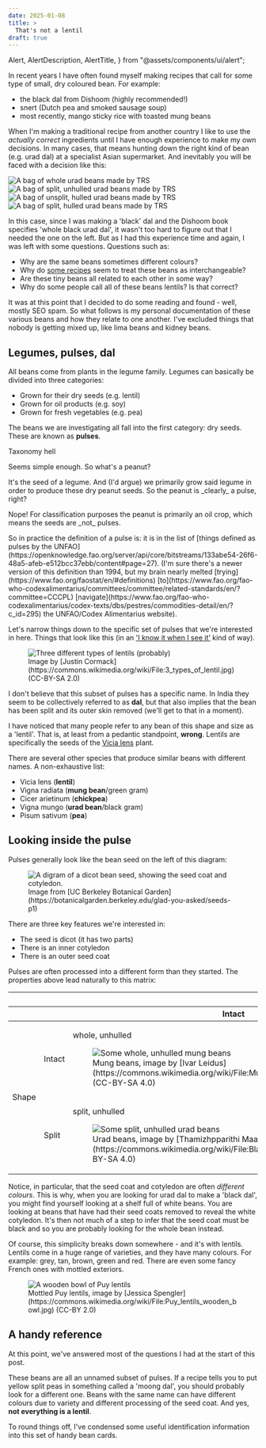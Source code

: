 ```yaml
---
date: 2025-01-08
title: >
  That's not a lentil
draft: true
---
```


  Alert,
  AlertDescription,
  AlertTitle,
} from "@assets/components/ui/alert";


In recent years I have often found myself making recipes that call for some type of small, dry coloured bean. For example:

- the black dal from Dishoom (highly recommended!)
- snert (Dutch pea and smoked sausage soup)
- most recently, mango sticky rice with toasted mung beans

When I'm making a traditional recipe from another country I like to use the _actually correct_ ingredients until I have enough experience to make my own decisions. In many cases, that means hunting down the right kind of bean (e.g. urad dal) at a specialist Asian supermarket. And inevitably you will be faced with a decision like this:

<div className="flex flex-row flex-wrap w-full items-center">
  <Image
    src={urid1}
    className="flex-shrink min-w-4 basis-1/4 h-auto p-2"
    alt="A bag of whole urad beans made by TRS"
  />
  <Image
    src={urid2}
    className="flex-shrink min-w-0 basis-1/4 h-auto p-2"
    alt="A bag of split, unhulled urad beans made by TRS"
  />
  <Image
    src={urid3}
    className="flex-shrink min-w-0 basis-1/4 h-auto p-2"
    alt="A bag of unsplit, hulled urad beans made by TRS"
  />
  <Image
    src={urid4}
    className="flex-shrink min-w-0 basis-1/4 h-auto p-2"
    alt="A bag of split, hulled urad beans made by TRS"
  />
</div>

In this case, since I was making a 'black' dal and the Dishoom book specifies 'whole black urad dal', it wasn't too hard to figure out that I needed the one on the left. But as I had this experience time and again, I was left with some questions. Questions such as:

- Why are the same beans sometimes different colours?
- Why do [some recipes](https://www.jumbo.com/recepten/moong-dal-1375140-7) seem to treat these beans as interchangeable?
- Are these tiny beans all related to each other in some way?
- Why do some people call all of these beans lentils? Is that correct?

It was at this point that I decided to do some reading and found - well, mostly SEO spam. So what follows is my personal documentation of these various beans and how they relate to one another. I've excluded things that nobody is getting mixed up, like lima beans and kidney beans.

## Legumes, pulses, dal

All beans come from plants in the legume family. Legumes can basically be divided into three categories:

- Grown for their dry seeds (e.g. lentil)
- Grown for oil products (e.g. soy)
- Grown for fresh vegetables (e.g. pea)

The beans we are investigating all fall into the first category: dry seeds. These are known as **pulses**.

<Alert className="bg-accent text-accent-foreground drop-shadow-md">
  <LibraryBig className="h-4 w-4" />
  <AlertTitle>Taxonomy hell</AlertTitle>
  <AlertDescription>
    <p>Seems simple enough. So what's a peanut?</p>
    <p>
      It's the seed of a legume. And (I'd argue) we primarily grow said legume
      in order to produce these dry peanut seeds. So the peanut is _clearly_ a
      pulse, right?
    </p>
    <p>
      Nope! For classification purposes the peanut is primarily an oil crop,
      which means the seeds are _not_ pulses.
    </p>
    <p>
      So in practice the definition of a pulse is: it is in the list of [things
      defined as pulses by the
      UNFAO](https://openknowledge.fao.org/server/api/core/bitstreams/133abe54-26f6-48a5-afeb-e512bcc37ebb/content#page=27).
      (I'm sure there's a newer version of this definition than 1994, but my
      brain nearly melted [trying](https://www.fao.org/faostat/en/#definitions)
      [to](https://www.fao.org/fao-who-codexalimentarius/committees/committee/related-standards/en/?committee=CCCPL)
      [navigate](https://www.fao.org/fao-who-codexalimentarius/codex-texts/dbs/pestres/commodities-detail/en/?c_id=295)
      the UNFAO/Codex Alimentarius website).
    </p>
  </AlertDescription>
</Alert>

Let's narrow things down to the specific set of pulses that we're interested in here. Things that look like this (in an ['I know it when I see it'](https://en.wikipedia.org/wiki/I_know_it_when_I_see_it) kind of way).

<figure>
  <Image src={lentils} alt="Three different types of lentils (probably)" />
  <figcaption className="text-xs text-center">
    Image by [Justin
    Cormack](https://commons.wikimedia.org/wiki/File:3_types_of_lentil.jpg)
    (CC-BY-SA 2.0)
  </figcaption>
</figure>

I don't believe that this subset of pulses has a specific name. In India they seem to be collectively referred to as **dal**, but that also implies that the bean has been split and its outer skin removed (we'll get to that in a moment).

I have noticed that many people refer to any bean of this shape and size as a 'lentil'. That is, at least from a pedantic standpoint, **wrong**. Lentils are specifically the seeds of the [Vicia lens](https://en.wikipedia.org/wiki/Lentil) plant.

There are several other species that produce similar beans with different names. A non-exhaustive list:

- Vicia lens (**lentil**)
- Vigna radiata (**mung bean**/green gram)
- Cicer arietinum (**chickpea**)
- Vigna mungo (**urad bean**/black gram)
- Pisum sativum (**pea**)

## Looking inside the pulse

Pulses generally look like the bean seed on the left of this diagram:

<figure>
  <Image
    src={diagram}
    alt="A digram of a dicot bean seed, showing the seed coat and cotyledon."
  />
  <figcaption className="text-xs text-center">
    Image from [UC Berkeley Botanical
    Garden](https://botanicalgarden.berkeley.edu/glad-you-asked/seeds-p1)
  </figcaption>
</figure>

There are three key features we're interested in:

- The seed is dicot (it has two parts)
- There is an inner cotyledon
- There is an outer seed coat

Pulses are often processed into a different form than they started. The properties above lead naturally to this matrix:

<table>
  <thead>
    <tr className="bg-accent accent-foreground">
      <th colspan="2"></th>
      <th colspan="2">Seed coat</th>
    </tr>
    <tr className="bg-accent accent-foreground">
      <th colspan="2"></th>
      <th className="w-5/12">Intact</th>
      <th className="w-5/12">Removed</th>
    </tr>
  </thead>
  <tbody>
    <tr>
      <td
        rowspan="2"
        className="font-bold w-1/12 align-middle bg-accent accent-foreground"
      >
        <span
          style={{ writingMode: "vertical-rl", transform: "rotate(180deg)" }}
          className="ml-2"
        >
          Shape
        </span>
      </td>
      <td className="font-bold text-right bg-accent accent-foreground">
        Intact
      </td>
      <td>
        <p>whole, unhulled</p>
        <figure>
          <Image
            src={wholeUnhulled}
            alt="Some whole, unhulled mung beans"
            className="w-full"
          />
          <figcaption className="text-xs text-center">
            Mung beans, image by [Ivar
            Leidus](https://commons.wikimedia.org/wiki/File:Mung_beans_(Vigna_radiata).jpg)
            (CC-BY-SA 4.0)
          </figcaption>
        </figure>
      </td>
      <td>
        <p>whole, hulled</p>
        <figure>
          <Image
            src={wholeHulled}
            alt="Some whole, hulled mung beans"
            className="w-full"
          />
          <figcaption className="text-xs text-center">
            Mung beans, image by [Thamizhpparithi
            Maari](https://commons.wikimedia.org/wiki/File:Vigna_mungo_without_skin.jpg)
            (CC-BY-SA 4.0)
          </figcaption>
        </figure>
      </td>
      <td></td>
    </tr>
    <tr>
      <td className="font-bold text-right bg-accent accent-foreground">
        Split
      </td>
      <td>
        <p>split, unhulled</p>
        <figure>
          <Image
            src={splitUnhulled}
            alt="Some split, unhulled urad beans"
            className="w-full"
          />
          <figcaption className="text-xs text-center">
            Urad beans, image by [Thamizhpparithi
            Maari](https://commons.wikimedia.org/wiki/File:Black_gram_with_skin.jpg)
            (CC-BY-SA 4.0)
          </figcaption>
        </figure>
      </td>
      <td>
        <p>split, hulled</p>
        <figure>
          <Image
            src={splitHulled}
            alt="Some split, hulled red lentils"
            className="w-full"
          />
          <figcaption className="text-xs text-center">
            Lentils, image by [Shijan
            Kaakkara](https://commons.wikimedia.org/wiki/File:Lentil_-_%E0%B4%AA%E0%B4%B0%E0%B4%BF%E0%B4%AA%E0%B5%8D%E0%B4%AA%E0%B5%8D_02.jpg)
            (CC-BY-SA 4.0)
          </figcaption>
        </figure>
      </td>
      <td></td>
    </tr>
  </tbody>
</table>

Notice, in particular, that the seed coat and cotyledon are often _different colours_. This is why, when you are looking for urad dal to make a 'black dal', you might find yourself looking at a shelf full of white beans. You are looking at beans that have had their seed coats removed to reveal the white cotyledon. It's then not much of a step to infer that the seed coat must be black and so you are probably looking for the whole bean instead.

Of course, this simplicity breaks down somewhere - and it's with lentils. Lentils come in a huge range of varieties, and they have many colours. For example: grey, tan, brown, green and red. There are even some fancy French ones with mottled exteriors.

<figure>
  <Image
    src={puyLentils}
    alt="A wooden bowl of Puy lentils"
    className="w-1/2 m-auto"
  />
  <figcaption className="text-xs text-center">
    Mottled Puy lentils, image by [Jessica
    Spengler](https://commons.wikimedia.org/wiki/File:Puy_lentils_wooden_bowl.jpg)
    (CC-BY 2.0)
  </figcaption>
</figure>

## A handy reference

At this point, we've answered most of the questions I had at the start of this post.

These beans are all an unnamed subset of pulses. If a recipe tells you to put yellow split peas in something called a 'moong dal', you should probably look for a different one. Beans with the same name can have different colours due to variety and different processing of the seed coat. And yes, **not everything is a lentil**.

To round things off, I've condensed some useful identification information into this set of handy bean cards.

<BeanDeck client:load />
